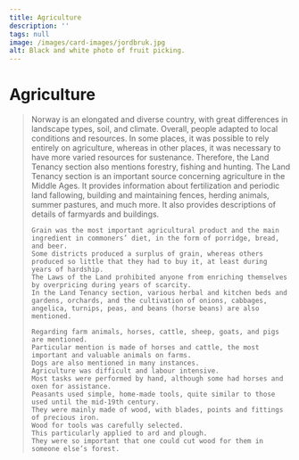 ```yaml
---
title: Agriculture
description: ''
tags: null
image: /images/card-images/jordbruk.jpg
alt: Black and white photo of fruit picking.
---
```



# Agriculture

<Blockquote
    quote='“Anyone can cut down with impunity for a plough and ard in any person’s forest when they want, even though they do not ask for permission.”'
    footer='Land Tenancy section, chapter 16' />
    
<Spacer height={40}/>
<Container stil="initial side">
    Norway is an elongated and diverse country, with great differences in landscape types, soil, and climate. 
    Overall, people adapted to local conditions and resources. 
    In some places, it was possible to rely entirely on agriculture, whereas in other places, it was necessary to have more varied resources for sustenance. 
    Therefore, the Land Tenancy section also mentions forestry, fishing and hunting. 
    The Land Tenancy section is an important source concerning agriculture in the Middle Ages. 
    It provides information about fertilization and periodic land fallowing, building and maintaining fences, herding animals, summer pastures, and much more. 
    It also provides descriptions of details of farmyards and buildings. 

    Grain was the most important agricultural product and the main ingredient in commoners’ diet, in the form of porridge, bread, and beer. 
    Some districts produced a surplus of grain, whereas others produced so little that they had to buy it, at least during years of hardship. 
    The Laws of the Land prohibited anyone from enriching themselves by overpricing during years of scarcity. 
    In the Land Tenancy section, various herbal and kitchen beds and gardens, orchards, and the cultivation of onions, cabbages, angelica, turnips, peas, and beans (horse beans) are also mentioned. 

    Regarding farm animals, horses, cattle, sheep, goats, and pigs are mentioned. 
    Particular mention is made of horses and cattle, the most important and valuable animals on farms. 
    Dogs are also mentioned in many instances. 
    Agriculture was difficult and labour intensive. 
    Most tasks were performed by hand, although some had horses and oxen for assistance. 
    Peasants used simple, home-made tools, quite similar to those used until the mid-19th century. 
    They were mainly made of wood, with blades, points and fittings of precious iron. 
    Wood for tools was carefully selected. 
    This particularly applied to ard and plough. 
    They were so important that one could cut wood for them in someone else’s forest.
</Container>

<Figure
    image="/images/landsleiebolken/Bf_B3461_EK_01.jpg"
    title="Iron ard share reinforcement"
    alt="Iron ard share reinforcement"
    href="https://digitaltmuseum.no/021029822714/spidsen-ard"
>
</Figure>
